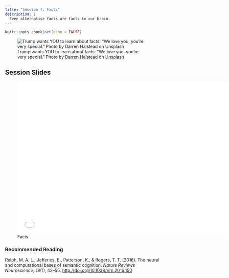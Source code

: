 ```yaml
---
title: "Session 7: Facts"
description: |
  Even alternative facts are facts to our brain.
---
```


```r
knitr::opts_chunk$set(echo = FALSE)
```

![Trump wants YOU to learn about facts: "We love you, you're very special." <span>Photo by <a href="https://unsplash.com/@darren1303?utm_source=unsplash&amp;utm_medium=referral&amp;utm_content=creditCopyText">Darren Halstead</a> on <a href="https://unsplash.com/s/photos/trump?utm_source=unsplash&amp;utm_medium=referral&amp;utm_content=creditCopyText">Unsplash</a></span>](photos/darren-halstead-B_vXFdzvw3g-unsplash.jpg)

## Session Slides 

![Facts](presentations/KPII_session7.pdf){width=700px height=500px}

### Recommended Reading

Ralph, M. A. L., Jefferies, E., Patterson, K., & Rogers, T. T. (2016). The neural and computational bases of semantic cognition. *Nature Reviews Neuroscience, 18*(1), 42–55.  [http://doi.org/10.1038/nrn.2016.150](https://github.com/matarui/kogpsy/raw/main/docs/literature/LambonRalph_2016_Nature.pdf)
